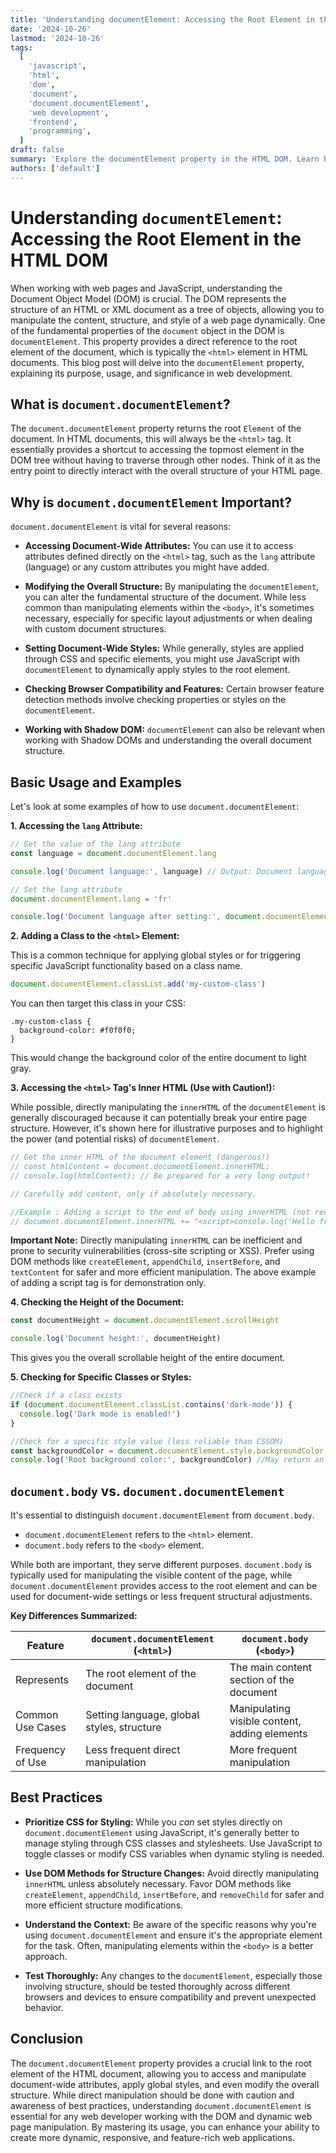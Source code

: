 ```yaml
---
title: 'Understanding documentElement: Accessing the Root Element in the HTML DOM'
date: '2024-10-26'
lastmod: '2024-10-26'
tags:
  [
    'javascript',
    'html',
    'dom',
    'document',
    'document.documentElement',
    'web development',
    'frontend',
    'programming',
  ]
draft: false
summary: 'Explore the documentElement property in the HTML DOM. Learn how to use it to access and manipulate the root <html> element, empowering you to modify the structure and appearance of your web pages with JavaScript.'
authors: ['default']
---
```


# Understanding `documentElement`: Accessing the Root Element in the HTML DOM

When working with web pages and JavaScript, understanding the Document Object Model (DOM) is crucial. The DOM represents the structure of an HTML or XML document as a tree of objects, allowing you to manipulate the content, structure, and style of a web page dynamically. One of the fundamental properties of the `document` object in the DOM is `documentElement`. This property provides a direct reference to the root element of the document, which is typically the `<html>` element in HTML documents. This blog post will delve into the `documentElement` property, explaining its purpose, usage, and significance in web development.

## What is `document.documentElement`?

The `document.documentElement` property returns the root `Element` of the document. In HTML documents, this will always be the `<html>` tag. It essentially provides a shortcut to accessing the topmost element in the DOM tree without having to traverse through other nodes. Think of it as the entry point to directly interact with the overall structure of your HTML page.

## Why is `document.documentElement` Important?

`document.documentElement` is vital for several reasons:

- **Accessing Document-Wide Attributes:** You can use it to access attributes defined directly on the `<html>` tag, such as the `lang` attribute (language) or any custom attributes you might have added.

- **Modifying the Overall Structure:** By manipulating the `documentElement`, you can alter the fundamental structure of the document. While less common than manipulating elements within the `<body>`, it's sometimes necessary, especially for specific layout adjustments or when dealing with custom document structures.

- **Setting Document-Wide Styles:** While generally, styles are applied through CSS and specific elements, you might use JavaScript with `documentElement` to dynamically apply styles to the root element.

- **Checking Browser Compatibility and Features:** Certain browser feature detection methods involve checking properties or styles on the `documentElement`.

- **Working with Shadow DOM:** `documentElement` can also be relevant when working with Shadow DOMs and understanding the overall document structure.

## Basic Usage and Examples

Let's look at some examples of how to use `document.documentElement`:

**1. Accessing the `lang` Attribute:**

```javascript
// Get the value of the lang attribute
const language = document.documentElement.lang

console.log('Document language:', language) // Output: Document language: en (or whatever language is set)

// Set the lang attribute
document.documentElement.lang = 'fr'

console.log('Document language after setting:', document.documentElement.lang) // Output: Document language after setting: fr
```

**2. Adding a Class to the `<html>` Element:**

This is a common technique for applying global styles or for triggering specific JavaScript functionality based on a class name.

```javascript
document.documentElement.classList.add('my-custom-class')
```

You can then target this class in your CSS:

```plaintext
.my-custom-class {
  background-color: #f0f0f0;
}
```

This would change the background color of the entire document to light gray.

**3. Accessing the `<html>` Tag's Inner HTML (Use with Caution!):**

While possible, directly manipulating the `innerHTML` of the `documentElement` is generally discouraged because it can potentially break your entire page structure. However, it's shown here for illustrative purposes and to highlight the power (and potential risks) of `documentElement`.

```javascript
// Get the inner HTML of the document element (dangerous!)
// const htmlContent = document.documentElement.innerHTML;
// console.log(htmlContent); // Be prepared for a very long output!

// Carefully add content, only if absolutely necessary.

//Example : Adding a script to the end of body using innerHTML (not recommended for large changes)
// document.documentElement.innerHTML += "<script>console.log('Hello from dynamically added script!');</script>";
```

**Important Note:** Directly manipulating `innerHTML` can be inefficient and prone to security vulnerabilities (cross-site scripting or XSS). Prefer using DOM methods like `createElement`, `appendChild`, `insertBefore`, and `textContent` for safer and more efficient manipulation. The above example of adding a script tag is for demonstration only.

**4. Checking the Height of the Document:**

```javascript
const documentHeight = document.documentElement.scrollHeight

console.log('Document height:', documentHeight)
```

This gives you the overall scrollable height of the entire document.

**5. Checking for Specific Classes or Styles:**

```javascript
//Check if a class exists
if (document.documentElement.classList.contains('dark-mode')) {
  console.log('Dark mode is enabled!')
}

//Check for a specific style value (less reliable than CSSOM)
const backgroundColor = document.documentElement.style.backgroundColor
console.log('Root background color:', backgroundColor) //May return an empty string if not directly set on <html>
```

## `document.body` vs. `document.documentElement`

It's essential to distinguish `document.documentElement` from `document.body`.

- `document.documentElement` refers to the `<html>` element.
- `document.body` refers to the `<body>` element.

While both are important, they serve different purposes. `document.body` is typically used for manipulating the visible content of the page, while `document.documentElement` provides access to the root element and can be used for document-wide settings or less frequent structural adjustments.

**Key Differences Summarized:**

| Feature          | `document.documentElement` (`<html>`)      | `document.body` (`<body>`)                    |
| ---------------- | ------------------------------------------ | --------------------------------------------- |
| Represents       | The root element of the document           | The main content section of the document      |
| Common Use Cases | Setting language, global styles, structure | Manipulating visible content, adding elements |
| Frequency of Use | Less frequent direct manipulation          | More frequent manipulation                    |

## Best Practices

- **Prioritize CSS for Styling:** While you _can_ set styles directly on `document.documentElement` using JavaScript, it's generally better to manage styling through CSS classes and stylesheets. Use JavaScript to toggle classes or modify CSS variables when dynamic styling is needed.

- **Use DOM Methods for Structure Changes:** Avoid directly manipulating `innerHTML` unless absolutely necessary. Favor DOM methods like `createElement`, `appendChild`, `insertBefore`, and `removeChild` for safer and more efficient structure modifications.

- **Understand the Context:** Be aware of the specific reasons why you're using `document.documentElement` and ensure it's the appropriate element for the task. Often, manipulating elements within the `<body>` is a better approach.

- **Test Thoroughly:** Any changes to the `documentElement`, especially those involving structure, should be tested thoroughly across different browsers and devices to ensure compatibility and prevent unexpected behavior.

## Conclusion

The `document.documentElement` property provides a crucial link to the root element of the HTML document, allowing you to access and manipulate document-wide attributes, apply global styles, and even modify the overall structure. While direct manipulation should be done with caution and awareness of best practices, understanding `document.documentElement` is essential for any web developer working with the DOM and dynamic web page manipulation. By mastering its usage, you can enhance your ability to create more dynamic, responsive, and feature-rich web applications.
